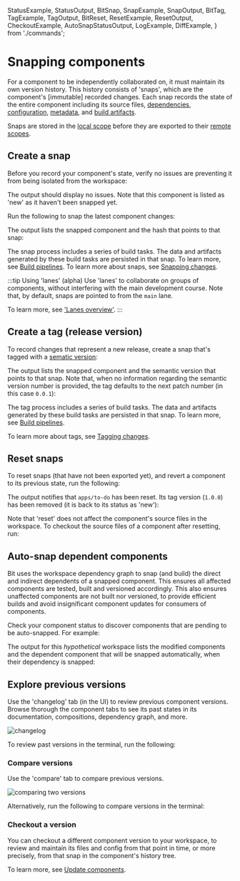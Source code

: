   StatusExample,
  StatusOutput,
  BitSnap,
  SnapExample,
  SnapOutput,
  BitTag,
  TagExample,
  TagOutput,
  BitReset,
  ResetExample,
  ResetOutput,
  CheckoutExample,
  AutoSnapStatusOutput,
  LogExample,
  DiffExample,
} from './commands';

# Snapping components

For a component to be independently collaborated on, it must maintain its own version history.
This history consists of 'snaps', which are the component's [immutable] recorded changes. Each snap records the state of the entire component including its source files, [dependencies](/getting-started/composing/use-dependencies), [configuration](/components/component-config), [metadata](/components/structure/component-metadata), and [build artifacts](/components/structure/component-artifacts).

Snaps are stored in the [local scope](/workspace/structure/local-scope) before they are exported to their [remote scopes](/getting-started/collaborate/remote-scope).

## Create a snap

Before you record your component's state, verify no issues are preventing it from being isolated from the workspace:

<StatusExample />

The output should display no issues. Note that this component is listed as 'new' as it haven't been snapped yet.

<StatusOutput />

Run the following to snap the latest component changes:

<SnapExample />

<ExpandedSnap />

The output lists the snapped component and the hash that points to that snap:

<SnapOutput />

The snap process includes a series of build tasks. The data and artifacts generated by these build tasks are persisted in that snap.
To learn more, see [Build pipelines](/dev-services/builder/build-pipelines). To learn more about snaps, see [Snapping changes](/components/snaps).

:::tip Using 'lanes' (alpha)
Use 'lanes' to collaborate on groups of components, without interfering with the main development course.
Note that, by default, snaps are pointed to from the `main` lane.

To learn more, see ['Lanes overview'](/docs/lanes/lanes-overview).
:::

## Create a tag (release version)

To record changes that represent a new release, create a snap that's tagged with a [sematic version](https://semver.org/):

<TagExample />

<ExpandedTag />

The output lists the snapped component and the semantic version that points to that snap.
Note that, when no information regarding the semantic version number is provided, the tag defaults to the next patch number (in this case `0.0.1`):

<TagOutput />

The tag process includes a series of build tasks. The data and artifacts generated by these build tasks are persisted in that snap.
To learn more, see [Build pipelines](/dev-services/builder/build-pipelines).

To learn more about tags, see [Tagging changes](/components/tags).

## Reset snaps

To reset snaps (that have not been exported yet), and revert a component to its previous state, run the following:

<ResetExample />

<ExpandedReset />

The output notifies that `apps/to-do` has been reset. Its tag version (`1.0.0`) has been removed (it is back to its status as 'new'):

<ResetOutput />

Note that 'reset' does not affect the component's source files in the workspace. To checkout the source files of a component after resetting, run:

<CheckoutExample />

## Auto-snap dependent components

Bit uses the workspace dependency graph to snap (and build) the direct and indirect dependents of a snapped component.
This ensures all affected components are tested, built and versioned accordingly.
This also ensures unaffected components are not built nor versioned, to provide efficient builds and avoid insignificant component updates for consumers of components.

Check your component status to discover components that are pending to be auto-snapped. For example:

<StatusExample />

The output for this _hypothetical_ workspace lists the modified components and the dependent component that will be snapped automatically, when their dependency is snapped:

<AutoSnapStatusOutput />

## Explore previous versions

Use the 'changelog' tab (in the UI) to review previous component versions. Browse thorough the component tabs to see its past states in its documentation, compositions, dependency graph, and more.

<Image alt="changelog" src={changelog} maxWidth={700} hasBackground />

<br />

To review past versions in the terminal, run the following:

<LogExample />

<ExpandedLog />

### Compare versions

Use the 'compare' tab to compare previous versions.

<Image alt="comparing two versions" src={compare} />

Alternatively, run the following to compare versions in the terminal:

<DiffExample />

### Checkout a version

You can checkout a different component version to your workspace, to review and maintain its files and config from that point in time, or more precisely, from that snap in the component's history tree.

To learn more, see [Update components](/getting-started/collaborate/update-components).
